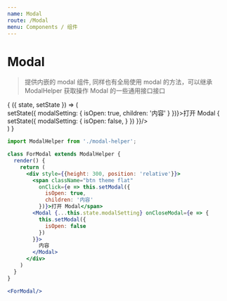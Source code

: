 ```yaml
---
name: Modal
route: /Modal
menu: Components / 组件
---
```



# Modal

<PropsTable of={Modal} />

> 提供内嵌的 modal 组件, 同样也有全局使用 modal 的方法，可以继承 ModalHelper 获取操作 Modal 的一些通用接口接口

<Playground>
  <State initial={{
      modalSetting: {
        title: '',
        isOpen: false,
        children: '',
        id: ''
      }
    }}>
    {
      ({ state, setState }) => (
        <div style={{height: 300, position: 'relative'}}>
          <span className="btn theme flat"
            onClick={e => setState({
              modalSetting: {
                isOpen: true,
                children: '内容'
              }
            })}>打开 Modal</span>
          <Modal {...state.modalSetting} onCloseModal={e => {
            setState({
              modalSetting: {
                isOpen: false,
              }
            })
          }}/>
        </div>
      )
    }
  </State>
</Playground>

```jsx
import ModalHelper from './modal-helper';

class ForModal extends ModalHelper {
  render() {
    return (
      <div style={{height: 300, position: 'relative'}}>
        <span className="btn theme flat"
          onClick={e => this.setModal({
            isOpen: true,
            children: '内容'
          })}>打开 Modal</span>
        <Modal {...this.state.modalSetting} onCloseModal={e => {
          this.setModal({
            isOpen: false
          })
        }}>
          内容
        </Modal>
      </div>
    )
  }
}

<ForModal/>
```